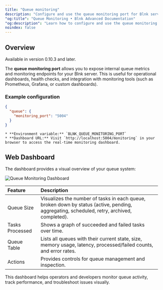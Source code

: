 ```yaml
---
title: "Queue monitoring"
description: "Configure and use the queue monitoring port for Blnk server metrics."
"og:title": "Queue Monitoring • Blnk Advanced Documentation"
"og:description": "Learn how to configure and use the queue monitoring port in Blnk for real-time queue metrics and dashboard monitoring."
noindex: false
---
```



## Overview

<Info>Available in version 0.10.3 and later.</Info>

The **queue monitoring port** allows you to expose internal queue metrics and monitoring endpoints for your Blnk server. This is useful for operational dashboards, health checks, and integration with monitoring tools (such as Prometheus, Grafana, or custom dashboards).

### Example configuration

```json blnk.json
{
  "queue": {
    "monitoring_port": "5004"
  }
}
```

    * **Environment variable:** `BLNK_QUEUE_MONITORING_PORT`
    * **Dashboard URL:** Visit `http://localhost:5004/monitoring` in your browser to access the real-time monitoring dashboard.

## Web Dashboard

The dashboard provides a visual overview of your queue system:

<Frame caption="Queue Monitoring Dashboard">
  <img src="/images/queue-monitoring-dashboard.png" alt="Queue Monitoring Dashboard" />
</Frame>

| Feature | Description |
| :--- | :--- |
| Queue Size | Visualizes the number of tasks in each queue, broken down by status (active, pending, aggregating, scheduled, retry, archived, completed). |
| Tasks Processed | Shows a graph of succeeded and failed tasks over time. |
| Queue Table | Lists all queues with their current state, size, memory usage, latency, processed/failed counts, and error rates. |
| Actions | Provides controls for queue management and inspection. |

This dashboard helps operators and developers monitor queue activity, track performance, and troubleshoot issues visually.



<NeedHelp /> 